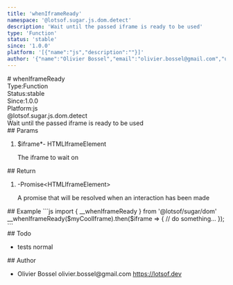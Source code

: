 ```yaml
---
title: 'whenIframeReady'
namespace: '@lotsof.sugar.js.dom.detect'
description: 'Wait until the passed iframe is ready to be used'
type: 'Function'
status: 'stable'
since: '1.0.0'
platform: '[{"name":"js","description":""}]'
author: '{"name":"Olivier Bossel","email":"olivier.bossel@gmail.com","url":"https://lotsof.dev"}'
---
```

<div class="docmap-mdx">
# whenIframeReady
<div class="_metas">
<div class="_type"><span class="_type-label">Type:</span><span class="_type-value">Function</span></div>
<div class="_status"><span class="_status-label">Status:</span><span class="_status-value -stable">stable</span></div>
<div class="_since"><span class="_since-label">Since:</span><span class="_since-value">1.0.0</span></div>
<div class="_platform"><span class="_platform-label">Platform:</span><span class="_platform-value -js">js</span></div>
</div>
<div class="_namespace">@lotsof.sugar.js.dom.detect</div>
<div class="_description typo-lead typo-format">
Wait until the passed iframe is ready to be used
</div>
<div class="_params">
## Params
<ol class="_list">
<li class="_item">
<span class="_name">$iframe<span class="_required">*</span></span><span class="_default">-</span> <span class="_type">HTMLIframeElement</span>
<p class="_description">The iframe to wait on</p>
</li>
</ol>
</div>
<div class="_return">
## Return
<ol class="_list">
<li class="_item">
<span class="_default">-</span><span class="_type">Promise&lt;HTMLIframeElement&gt;</span>
<p class="_description">A promise that will be resolved when an interaction has been made</p>
</li>
</ol>
</div>
<div class="_examples">
## Example
```js
import { __whenIframeReady } from '@lotsof/sugar/dom'
__whenIframeReady($myCoolIframe).then($iframe => {
     // do something...
});
```
</div>
<div class="_todo">
## Todo
<ul class="_list">
<li class="_item">
<span class="_description">tests</span>
<span class="_priority -normal">normal</span>
</li>
</ul>
</div>
<div class="_author">
## Author
<ul class="_list">
<li class="_item">
<span class="_name">Olivier Bossel</span>
<span class="_email">olivier.bossel@gmail.com</span>
<a href="https://lotsof.dev" target="_blank" class="_url">https://lotsof.dev</a>
</li>
</ul>
</div>
</div>